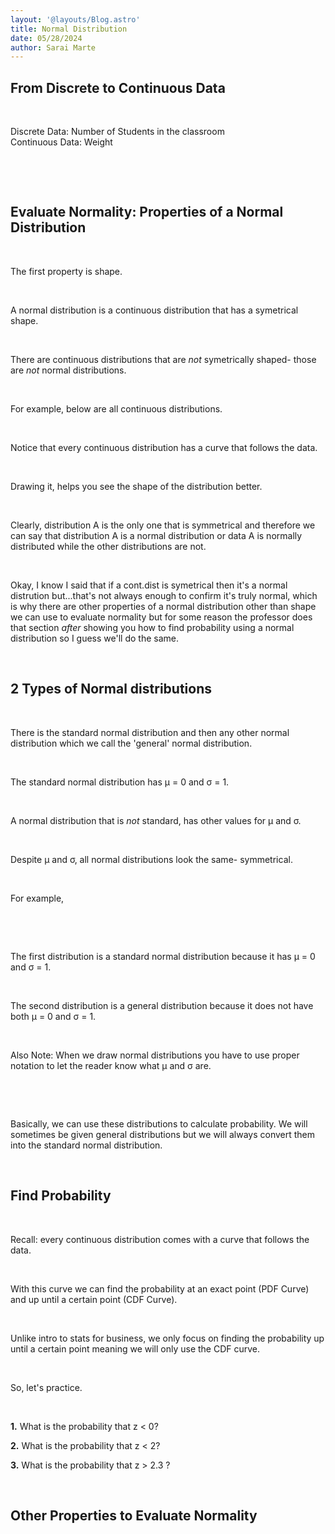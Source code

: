 ```yaml
---
layout: '@layouts/Blog.astro'
title: Normal Distribution
date: 05/28/2024
author: Sarai Marte
---
```




<span style="font-family: var(--primaryFont)">

## From Discrete to Continuous Data

&nbsp;&nbsp;&nbsp;&nbsp;

Discrete Data: Number of Students in the classroom  
Continuous Data: Weight  

&nbsp;&nbsp;&nbsp;&nbsp;

<ImageOut img = {img1}/>

&nbsp;&nbsp;&nbsp;&nbsp;

## Evaluate Normality: Properties of a Normal Distribution

&nbsp;&nbsp;&nbsp;&nbsp;

The first property is shape.

&nbsp;&nbsp;&nbsp;&nbsp;

A normal distribution is a continuous distribution that has a symetrical shape.

&nbsp;&nbsp;&nbsp;&nbsp;

There are continuous distributions that are *not* symetrically shaped- those are *not* normal distributions.

&nbsp;&nbsp;&nbsp;&nbsp;

For example, below are all continuous distributions.

&nbsp;&nbsp;&nbsp;&nbsp;

<ImageOutLg img = {img2}/>

Notice that every continuous distribution has a curve that follows the data.

&nbsp;&nbsp;&nbsp;&nbsp;

Drawing it, helps you see the shape of the distribution better.

&nbsp;&nbsp;&nbsp;&nbsp;

Clearly, distribution A is the only one that is symmetrical and therefore we can say that distribution A is a normal distribution or data A is normally distributed while the other distributions are not.

&nbsp;&nbsp;&nbsp;&nbsp;

Okay, I know I said that if a cont.dist is symetrical then it's a normal distrution but...that's not always enough to confirm it's truly normal, which is why there are other properties of a normal distribution other than shape we can use to evaluate normality but for some reason the professor does that section *after* showing you how to find probability using a normal distribution so I guess we'll do the same.

&nbsp;&nbsp;&nbsp;&nbsp;

## 2 Types of Normal distributions

&nbsp;&nbsp;&nbsp;&nbsp;

There is the standard normal distribution and then any other normal distribution which we call the 'general' normal distribution.

&nbsp;&nbsp;&nbsp;&nbsp;

The standard normal distribution has μ = 0 and σ = 1.   

&nbsp;&nbsp;&nbsp;&nbsp;

A normal distribution that is *not* standard, has other values for μ and σ.

&nbsp;&nbsp;&nbsp;&nbsp;

Despite μ and σ, all normal distributions look the same- symmetrical.

&nbsp;&nbsp;&nbsp;&nbsp;

For example, 

&nbsp;&nbsp;&nbsp;&nbsp;

<ImageOutLg img = {img4}/>

&nbsp;&nbsp;&nbsp;&nbsp;

The first distribution is a standard normal distribution because it has μ = 0 and σ = 1.   

&nbsp;&nbsp;&nbsp;&nbsp;

The second distribution is a general distribution because it does not have both μ = 0 and σ = 1. 

&nbsp;&nbsp;&nbsp;&nbsp;

Also Note: When we draw normal distributions you have to use proper notation to  let the reader know what μ and σ are.

&nbsp;&nbsp;&nbsp;&nbsp;

<ImageOutLg img = {img3}/>

&nbsp;&nbsp;&nbsp;&nbsp;

Basically, we can use these distributions to calculate probability. We will sometimes be given general distributions but we will always convert them into the standard normal distribution.

&nbsp;&nbsp;&nbsp;&nbsp;


## Find Probability

&nbsp;&nbsp;&nbsp;&nbsp;

Recall: every continuous distribution comes with a curve that follows the data.

&nbsp;&nbsp;&nbsp;&nbsp;

With this curve we can find the probability at an exact point (PDF Curve) and up until a certain point (CDF Curve). 

&nbsp;&nbsp;&nbsp;&nbsp;

Unlike intro to stats for business, we only focus on finding the probability up until a certain point meaning we will only use the CDF curve.

&nbsp;&nbsp;&nbsp;&nbsp;

So, let's practice.

&nbsp;&nbsp;&nbsp;&nbsp;

**1.** What is the probability that z < 0? 

<Solution>

</Solution>

**2.** What is the probability that z < 2? 

<Solution>

</Solution>

**3.** What is the probability that z > 2.3 ? 

<Solution>

</Solution>

<NormProb>
</NormProb>

&nbsp;&nbsp;&nbsp;&nbsp;

## Other Properties to Evaluate Normality 

&nbsp;&nbsp;&nbsp;&nbsp;


</span>
